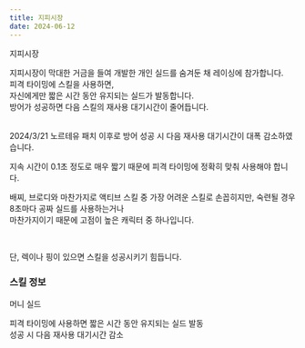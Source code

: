 ```yaml
---
title: 지피시장
date: 2024-06-12
---
```


<Sprite className="character" backgroundPosition="-44px -376px">지피시장</Sprite>

<Bq>지피시장이 막대한 거금을 들여 개발한 개인 실드를 숨겨둔 채 레이싱에 참가합니다.<br/>
피격 타이밍에 스킬을 사용하면,<br/>
자신에게만 짧은 시간 동안 유지되는 실드가 발동합니다.<br/>
방어가 성공하면 다음 스킬의 재사용 대기시간이 줄어듭니다.<br/><br/>
<Link target="_blank" href="https://kartdrift.nexon.com/kartdrift/ko/news/update/view?threadId=2527539">2024/3/21 노르테유 패치</Link> 이후로 방어 성공 시 다음 재사용 대기시간이 대폭 감소하였습니다.</Bq>

지속 시간이 0.1초 정도로 매우 짧기 때문에 피격 타이밍에 정확히 맞춰 사용해야 합니다.

배찌, 브로디와 마찬가지로 액티브 스킬 중 가장 어려운 스킬로 손꼽히지만, 숙련될 경우 8초마다 공짜 실드를 사용하는거나 <br/>
마찬가지이기 때문에 고점이 높은 캐릭터 중 하나입니다.

<br/>

단, 렉이나 핑이 있으면 스킬을 성공시키기 힘듭니다. 

### 스킬 정보

<Sprite className="skill" backgroundPosition="-280px -370px">머니 실드</Sprite>

<Info diffText="숙련자 추천" titleText="머니 실드" tagText="액티브"/>

<Bq>피격 타이밍에 사용하면 짧은 시간 동안 유지되는 실드 발동<br/>
성공 시 다음 재사용 대기시간 감소</Bq>

<TagList title="재사용 대기시간">
    <Tag name="일반" text1="15초" text2="7.5초"/>
    <Tag name="고급" text1="14.2초" text2="7.1초"/>
    <Tag name="희귀" text1="13.4초" text2="6.7초"/>
    <Tag name="영웅" text1="12.6초" text2="6.3초"/>
    <Tag name="전설" text1="11.8초" text2="5.9초"/>
</TagList>
